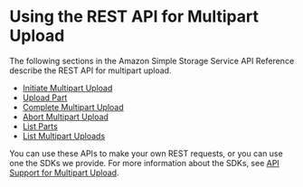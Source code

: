 # Using the REST API for Multipart Upload<a name="UsingRESTAPImpUpload"></a>

The following sections in the Amazon Simple Storage Service API Reference describe the REST API for multipart upload\. 
+ [Initiate Multipart Upload](https://docs.aws.amazon.com/AmazonS3/latest/API/mpUploadInitiate.html)
+ [Upload Part](https://docs.aws.amazon.com/AmazonS3/latest/API/mpUploadUploadPart.html)
+ [Complete Multipart Upload](https://docs.aws.amazon.com/AmazonS3/latest/API/mpUploadComplete.html)
+ [Abort Multipart Upload](https://docs.aws.amazon.com/AmazonS3/latest/API/mpUploadAbort.html)
+ [List Parts](https://docs.aws.amazon.com/AmazonS3/latest/API/mpUploadListParts.html)
+ [List Multipart Uploads](https://docs.aws.amazon.com/AmazonS3/latest/API/mpUploadListMPUpload.html)

You can use these APIs to make your own REST requests, or you can use one the SDKs we provide\. For more information about the SDKs, see [API Support for Multipart Upload](sdksupportformpu.mdx)\.